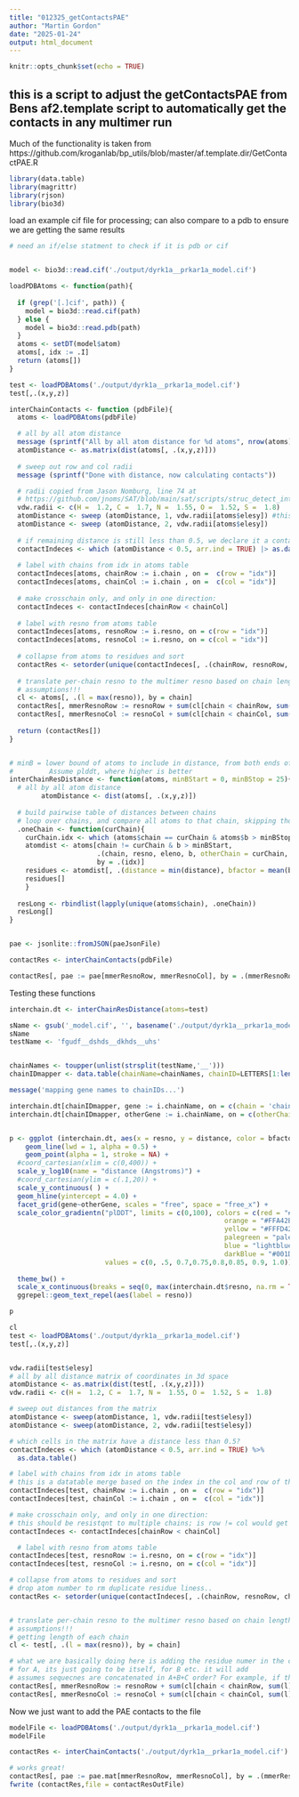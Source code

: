 ```yaml
---
title: "012325_getContactsPAE"
author: "Martin Gordon"
date: "2025-01-24"
output: html_document
---
```


```r
knitr::opts_chunk$set(echo = TRUE)
```

## this is a script to adjust the getContactsPAE from Bens af2.template script to automatically get the contacts in any multimer run
Much of the functionality is taken from https://github.com/kroganlab/bp_utils/blob/master/af.template.dir/GetContactPAE.R
```r
library(data.table)
library(magrittr)
library(rjson)
library(bio3d)
```

load an example cif file for processing; can also compare to a pdb to ensure we are getting the same results
```r
# need an if/else statment to check if it is pdb or cif


model <- bio3d::read.cif('./output/dyrk1a__prkar1a_model.cif')

loadPDBAtoms <- function(path){
  
  if (grep('[.]cif', path)) {
    model = bio3d::read.cif(path) 
  } else {
    model = bio3d::read.pdb(path) 
  } 
  atoms <- setDT(model$atom)
  atoms[, idx := .I]
  return (atoms[])
}

test <- loadPDBAtoms('./output/dyrk1a__prkar1a_model.cif')
test[,.(x,y,z)]

interChainContacts <- function (pdbFile){
  atoms <- loadPDBAtoms(pdbFile)

  # all by all atom distance
  message (sprintf("All by all atom distance for %d atoms", nrow(atoms)))
  atomDistance <- as.matrix(dist(atoms[, .(x,y,z)]))
  
  # sweep out row and col radii
  message (sprintf("Done with distance, now calculating contacts"))

  # radii copied from Jason Nomburg, line 74 at
  # https://github.com/jnoms/SAT/blob/main/sat/scripts/struc_detect_interaction.py
  vdw.radii <- c(H =  1.2, C =  1.7, N =  1.55, O =  1.52, S =  1.8)
  atomDistance <- sweep (atomDistance, 1, vdw.radii[atoms$elesy]) #this namevec[longvec] is v handy to assign values to all items in vecotr in brackets if matching names
  atomDistance <- sweep (atomDistance, 2, vdw.radii[atoms$elesy])
  
  # if remaining distance is still less than 0.5, we declare it a contact 
  contactIndeces <- which (atomDistance < 0.5, arr.ind = TRUE) |> as.data.table()
  
  # label with chains from idx in atoms table
  contactIndeces[atoms, chainRow := i.chain , on =  c(row = "idx")]
  contactIndeces[atoms, chainCol := i.chain , on =  c(col = "idx")]
  
  # make crosschain only, and only in one direction:
  contactIndeces <- contactIndeces[chainRow < chainCol]
  
  # label with resno from atoms table
  contactIndeces[atoms, resnoRow := i.resno, on = c(row = "idx")]
  contactIndeces[atoms, resnoCol := i.resno, on = c(col = "idx")]
  
  # collapse from atoms to residues and sort
  contactRes <- setorder(unique(contactIndeces[, .(chainRow, resnoRow, chainCol, resnoCol)]))
  
  # translate per-chain resno to the multimer resno based on chain lengths (max(resno)) for all prior chains
  # assumptions!!!
  cl <- atoms[, .(l = max(resno)), by = chain]
  contactRes[, mmerResnoRow := resnoRow + sum(cl[chain < chainRow, sum(l)]), by = chainRow]
  contactRes[, mmerResnoCol := resnoCol + sum(cl[chain < chainCol, sum(l)]), by = chainCol]
  
  return (contactRes[])  
}


# minB = lower bound of atoms to include in distance, from both ends of comparison.
#         Assume plddt, where higher is better
interChainResDistance <- function(atoms, minBStart = 0, minBStop = 25){
  # all by all atom distance
        atomDistance <- dist(atoms[, .(x,y,z)])
  
  # build pairwise table of distances between chains
  # loop over chains, and compare all atoms to that chain, skipping those within that chain
  .oneChain <- function(curChain){
    curChain.idx <- which (atoms$chain == curChain & atoms$b > minBStop)
    atomdist <- atoms[chain != curChain & b > minBStart, 
                      .(chain, resno, eleno, b, otherChain = curChain, distance = min(usedist::dist_get(atomDistance, idx, curChain.idx))),
                      by = .(idx)] 
    residues <- atomdist[, .(distance = min(distance), bfactor = mean(b)), by = .(chain, resno, otherChain)]
    residues[]
    }
  
  resLong <- rbindlist(lapply(unique(atoms$chain), .oneChain))
  resLong[]
}


pae <- jsonlite::fromJSON(paeJsonFile)

contactRes <- interChainContacts(pdbFile)

contactRes[, pae := pae[mmerResnoRow, mmerResnoCol], by = .(mmerResnoRow, mmerResnoCol)]
```

Testing these functions

```r
interchain.dt <- interChainResDistance(atoms=test)

sName <- gsub('_model.cif', '', basename('./output/dyrk1a__prkar1a_model.cif'))
sName
testName <- 'fgudf__dshds__dkhds__uhs'


chainNames <- toupper(unlist(strsplit(testName,'__')))
chainIDmapper <- data.table(chainName=chainNames, chainID=LETTERS[1:length(chainNames)])

message('mapping gene names to chainIDs...')

interchain.dt[chainIDmapper, gene := i.chainName, on = c(chain = 'chainID')]
interchain.dt[chainIDmapper, otherGene := i.chainName, on = c(otherChain = 'chainID')]


p <- ggplot (interchain.dt, aes(x = resno, y = distance, color = bfactor)) + 
    geom_line(lwd = 1, alpha = 0.5) +
    geom_point(alpha = 1, stroke = NA) +
  #coord_cartesian(xlim = c(0,400)) +
  scale_y_log10(name = "distance (Angstroms)") +
  #coord_cartesian(ylim = c(.1,20)) +
  scale_y_continuous( ) +
  geom_hline(yintercept = 4.0) + 
  facet_grid(gene~otherGene, scales = "free", space = "free_x") +
  scale_color_gradientn("plDDT", limits = c(0,100), colors = c(red = "#FE0012",
                                                      orange = "#FFA42B",
                                                      yellow = "#FFFD42","#FFFD42",
                                                      palegreen = "palegreen2",
                                                      blue = "lightblue","lightblue",#"#6097E8",
                                                      darkBlue = "#001DF9"),
                        values = c(0, .5, 0.7,0.75,0.8,0.85, 0.9, 1.0)) +
  
  theme_bw() +
  scale_x_continuous(breaks = seq(0, max(interchain.dt$resno, na.rm = TRUE), by = 200)) +
  ggrepel::geom_text_repel(aes(label = resno))

p
```


```r

cl
test <- loadPDBAtoms('./output/dyrk1a__prkar1a_model.cif')
test[,.(x,y,z)]


vdw.radii[test$elesy]
# all by all distance matrix of coordinates in 3d space
atomDistance <- as.matrix(dist(test[, .(x,y,z)]))
vdw.radii <- c(H =  1.2, C =  1.7, N =  1.55, O =  1.52, S =  1.8)

# sweep out distances from the matrix
atomDistance <- sweep(atomDistance, 1, vdw.radii[test$elesy])
atomDistance <- sweep(atomDistance, 2, vdw.radii[test$elesy])

# which cells in the matrix have a distance less than 0.5?
contactIndeces <- which (atomDistance < 0.5, arr.ind = TRUE) %>% 
  as.data.table()

# label with chains from idx in atoms table
# this is a datatable merge based on the index in the col and row of the matrix
contactIndeces[test, chainRow := i.chain , on =  c(row = "idx")]
contactIndeces[test, chainCol := i.chain , on =  c(col = "idx")]

# make crosschain only, and only in one direction:
# this should be resistqnt to multiple chains; is row != col would get opposite direction also
contactIndeces <- contactIndeces[chainRow < chainCol]

  # label with resno from atoms table
contactIndeces[test, resnoRow := i.resno, on = c(row = "idx")]
contactIndeces[test, resnoCol := i.resno, on = c(col = "idx")]

# collapse from atoms to residues and sort
# drop atom number to rm duplicate residue liness..
contactRes <- setorder(unique(contactIndeces[, .(chainRow, resnoRow, chainCol, resnoCol)]))


# translate per-chain resno to the multimer resno based on chain lengths (max(resno)) for all prior chains
# assumptions!!!
# getting length of each chain 
cl <- test[, .(l = max(resno)), by = chain]

# what we are basically doing here is adding the residue numer in the chain,I think I need to try understand this a little better
# for A, its just going to be itself, for B etc. it will add 
# assumes sequecnes are concatenated in A+B+C order? For example, if this was chain B-C contact but we had ABC, would it add full length of A and B?
contactRes[, mmerResnoRow := resnoRow + sum(cl[chain < chainRow, sum(l)]), by = chainRow]
contactRes[, mmerResnoCol := resnoCol + sum(cl[chain < chainCol, sum(l)]), by = chainCol]
```
Now we just want to add the PAE contacts to the file
```r
modelFile <- loadPDBAtoms('./output/dyrk1a__prkar1a_model.cif')
modelFile

contactRes <- interChainContacts('./output/dyrk1a__prkar1a_model.cif')

# works great!
contactRes[, pae := pae.mat[mmerResnoRow, mmerResnoCol], by = .(mmerResnoRow, mmerResnoCol)]
fwrite (contactRes,file = contactResOutFile)
```

